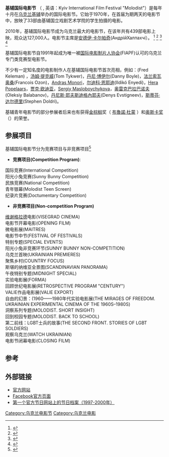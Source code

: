 {{Multiple issues|
{{Copy edit|time=2021-02-25T22:07:28+00:00}}
{{Rough translation|time=2021-02-25T22:07:28+00:00}}
}}
{{Infobox film festival
| name           = 基辅国际电影节 
| logo           = 
| logo_alt       =
| logo_size      = 
| image          = 
| image_alt      =
| image_size     = 
| caption        = 
| opening        = 
| closing        = 
| location       = {{UKR}}[[基辅|基辅]]
| founded        = 1970年
| awardsreceived = 
| awards         = 
| films          = 
| directors      = 
| producers      = 
| writers        = 
| starring       = 
| host           = 
| number         = 
| date           = 
| language       = 英语，乌克兰语
| website        = https://molodist.com/en
| chronology     = 
| preceded_by    = 第49届基辅国际电影节
| followed_by    = 第50届基辅国际电影节
}}
'''基辅国际电影节''' （{{Lang-uk|Київський Міжнародний Кінофестиваль "Молодість"}}  , 英语：Kyiv International Film Festival "Molodist"）是每年十月在[[乌克兰|乌克兰]][[基辅|基辅]]举办的国际电影节。它始于1970年，在首届为期两天的电影节中，放映了33部由基辅国立戏剧艺术学院的学生拍摄的电影。

2010年，基辅国际电影节成为乌克兰最大的电影节，在该年共有439部电影上映，观众达127,000人。电影节主席是[[安德伊·卡尔帕奇|安德伊·卡尔帕奇]](АндрійХалпахчі）。 <ref>{{Cite web |url=http://molodist.com/en/statistics2010 |title=Facts & figures of Molodist 2010 |access-date=2021-02-24 |archive-date=2016-03-03 |archive-url=https://web.archive.org/web/20160303222923/http://molodist.com/en/statistics2010 |dead-url=no }}</ref> <ref>{{Cite web|title=UT Exclusive: Molodist Film Festival opens in Kyiv|url=http://uatoday.tv/society/ut-exclusive-molodist-film-festival-opens-in-kyiv-520259.html|accessdate=2016-05-12|work=uatoday.tv|archive-date=2016-06-10|archive-url=https://web.archive.org/web/20160610015906/http://uatoday.tv/society/ut-exclusive-molodist-film-festival-opens-in-kyiv-520259.html|dead-url=no}}</ref> <ref>{{Cite web|title=Molodist - Kyiv International Film Festival - festivals|url=http://filmitalia.org/p.aspx?t=festival&l=en&did=43184|accessdate=2016-05-12|work=Filmitalia|archive-date=2020-10-25|archive-url=https://web.archive.org/web/20201025192102/https://filmitalia.org/p.aspx?t=festival&l=en&did=43184|dead-url=no}}</ref> <ref>{{Cite web|title=Ukraine film festival targeted by anti-LGBT protesters|url=https://www.theguardian.com/film/2013/oct/30/ukraine-film-festival-anti-lgbt-molodist-gay-propoganda|accessdate=2016-05-12|author=Pulver|date=2013-10-30|first=Andrew|work=the Guardian|archive-date=2018-01-10|archive-url=https://web.archive.org/web/20180110054645/https://www.theguardian.com/film/2013/oct/30/ukraine-film-festival-anti-lgbt-molodist-gay-propoganda|dead-url=no}}</ref>

基辅国际电影节自1991年起成为唯一被[[国际电影制片人协会|国际电影制片人协会]](FIAPF)认可的乌克兰专门类竞赛型电影节。

不少有一定知名度的电影制作人在基辅国际电影节首次亮相，例如：{{tsl|en|Fred Kelemen|福瑞德·科勒曼}}(Fred Keleman) ，[[汤姆·提克威尔|汤姆·提克威]](Tom Tykwer)，[[丹尼·鮑伊|丹尼·博伊尔]](Danny Boyle)，[[法蘭索瓦·歐容|法兰索瓦奥桑]](Francois Ozon)，[[Andras_Monori|Andras Monori]]，[[埃涅迪·伊尔迪科|尔迪科·恩耶迪]](Ildikó Enyedi)，[[Hera_Popelaars|Hera Popelaars]]，[[贾克·欧迪亚|贾克·欧迪亚]]，[[Sergiy_Masloboychykova|Sergiy Masloboychykova]]，[[奥雷克巴拉巴诺夫|奥雷克巴拉巴诺夫]](Oleksiy Balabanov)，[[丹尼斯·耶夫斯迪格內耶夫|丹尼斯·耶夫斯迪格內耶夫]](Denys Evstigneev)，[[斯蒂芬·达尔德里|斯蒂芬·达尔德里]](Stephen Doldri)。

基辅青年电影节的部分参展者后来也有获得[[金棕榈奖|金棕榈]]奖（ [[布魯諾·杜蒙|布魯諾·杜蒙]] ）和[[奥斯卡金像奖|奥斯卡奖]]（{{tsl|en|Alan Berliner|阿伦·贝利纳}}）的荣誉。

== 参展项目 ==
基辅国际电影节分为竞赛项目与非竞赛项目<ref>{{Cite web|title=Kyiv International Film Festival Molodist program|url=https://molodist.com/en/programs|accessdate=2021-02-24|work=molodist.com|archive-date=2020-09-28|archive-url=https://web.archive.org/web/20200928130444/https://molodist.com/en/programs|dead-url=no}}</ref>

*'''竞赛项目(Competition Program)''': 
国际竞赛(International Competition)
<br>阳光小兔竞赛(Sunny Bunny Competition)
<br>民族竞赛(National Competition)
<br>青年银幕(Molodist Teen Screen)
<br>纪录片竞赛(Doctumentary Competition)
*'''非竞赛项目(Non-competition Program)'''
[[维谢格拉德|维谢格拉德]]电影(VISEGRAD CINEMA)
<br>电影节开幕电影(OPENING FILM)
<br>微电影展(MAITRES)
<br>电影节中节(FESTIVAL OF FESTIVALS)
<br>特别专题(SPECIAL EVENTS)
<br>阳光小兔非竞赛环节(SUNNY BUNNY NON-COMPETITION)
<br>乌克兰首映(UKRAINIAN PREMIERES)
<br>聚焦乡村(COUNTRY FOCUS)
<br>斯堪的纳维亚全景图(SCANDINAVIAN PANORAMA)
<br>午夜特别专题(MIDNIGHT SPECIAL)
<br>实验电影展(FORMA)
<br>回顾世纪电影展(RETROSPECTIVE PROGRAM "CENTURY")
<br>VALIE作品电影展(VALIE EXPORT)
<br>自由的幻景：(1960——1980年代实验电影展(THE MIRAGES OF FREEDOM. UKRAINIAN EXPERIMENTAL CINEMA OF THE 1960S–1980S)
<br>洞察系列专题(MOLODIST. SHORT INSIGHT)
<br>回到校园专题(MOLODIST. BACK TO SCHOOL)
<br>第二前线：LGBT士兵的故事(THE SECOND FRONT. STORIES OF LGBT SOLDIERS)
<br>观察乌克兰(WATCH UKRAINIAN)
<br>电影节闭幕电影(CLOSING FILM)

== 参考 ==
{{Reflist}}

== 外部链接 ==

* [https://web.archive.org/web/20100702013049/http://www.molodist.com/en/ 官方网站]
* [https://www.facebook.com/molodistkiff/ Facebook官方页面] {{Wayback|url=https://www.facebook.com/molodistkiff/ |date=20190422141834 }}
* [http://www.dkmedia.com/molodist/ 第一个官方节日网站上的节日档案（1997-2000年）] {{Wayback|url=http://www.dkmedia.com/molodist/ |date=20200127011609 }}

{{電影節}}

[[Category:乌克兰电影节|Category:乌克兰电影节]]
[[Category:乌克兰电影|Category:乌克兰电影]]